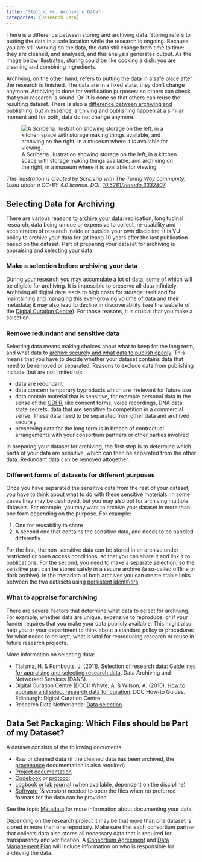 ---
title: "Storing vs. Archiving Data"
categories: [Research Data]
---

There is a difference between storing and archiving data. Storing refers to putting the data in a safe location while the research is ongoing. Because you are still working on the data, the data still change from time to time: they are cleaned, and analysed, and this analysis generates output. As the image below illustrates, storing could be like cooking a dish: you are cleaning and combining ingredients.

Archiving, on the other hand, refers to putting the data in a safe place after the research is finished. The data are in a fixed state, they don't change anymore. Archiving is done for verification purposes: so others can check that your research is sound. Or: it is done so that others can reuse the resulting dataset. There is also a [difference between archiving and publishing](../guides/publish-and-share.qmd#archiving-vs.-publishing-data), but in essence, archiving and publishing happen at a similar moment and for both, data do not change anymore.

![A Scriberia illustration showing storage on the left, in a kitchen space with storage making things available, and archiving on the right, in a museum where it is available for viewing.](../public/storage-archiving.jpg)

_This illustration is created by Scriberia with The Turing Way community. Used under a CC-BY 4.0 licence. DOI: [10.5281/zenodo.3332807](https://doi.org/10.5281/zenodo.3332807)_

## Selecting Data for Archiving

There are various reasons to [archive your data](../guides/publish-and-share.qmd#selecting-an-archive): replication, longitudinal research, data being unique or expensive to collect, re-usability and acceleration of research inside or outside your own discipline. It is VU policy to archive your data for (at least) 10 years after the last publication based on the dataset. Part of preparing your dataset for archiving is appraising and selecting your data.

### Make a selection before archiving your data

During your research you may accumulate a lot of data, some of which will be eligible for archiving. It is impossible to preserve all data infinitely. Archiving all digital data leads to high costs for storage itself and for maintaining and managing this ever-growing volume of data and their metadata; it may also lead to decline in discoverability (see the website of the [Digital Curation Centre](https://www.dcc.ac.uk/resources/how-guides/appraise-select-data)). For those reasons, it is crucial that you make a selection.

### Remove redundant and sensitive data

Selecting data means making choices about what to keep for the long term, and what data to [archive securely and what data to publish openly](../guides/publish-and-share.qmd#selecting-an-archive). This means that you have to decide whether your dataset contains data that need to be removed or separated. Reasons to exclude data from publishing include (but are not limited to):

* data are redundant
* data concern temporary byproducts which are irrelevant for future use
* data contain material that is sensitive, for example personal data in the sense of the [GDPR](../guides/plan-and-design.qmd#gdpr--privacy), like consent forms, voice recordings, DNA data; state secrets; data that are sensitive to competition in a commercial sense. These data need to be separated from other data and archived securely
* preserving data for the long term is in breach of contractual arrangements with your consortium partners or other parties involved

In preparing your dataset for archiving, the first step is to determine which parts of your data are sensitive, which can then be separated from the other data. Redundant data can be removed altogether.

### Different forms of datasets for different purposes

Once you have separated the sensitive data from the rest of your dataset, you have to think about what to do with these sensitive materials. In some cases they may be destroyed, but you may also opt for archiving multiple datasets. For example, you may want to archive your dataset in more than one form depending on the purpose. For example:

1. One for reusability to share
2. A second one that contains the sensitive data, and needs to be handled differently.

For the first, the non-sensitive data can be stored in an archive under restricted or open access conditions, so that you can share it and link it to publications. For the second, you need to make a separate selection, so the sensitive part can be stored safely in a secure archive (a so-called offline or dark archive). In the metadata of both archives you can create stable links between the two datasets using [persistent identifiers](../topics/persistent-identifier.qmd).

### What to appraise for archiving

There are several factors that determine what data to select for archiving. For example, whether data are unique, expensive to reproduce, or if your funder requires that you make your data publicly available. This might also help you or your department to think about a standard policy or procedures for what needs to be kept, what is vital for reproducing research or reuse in future research projects.

More information on selecting data:

* Tjalsma, H. & Rombouts, J. (2011). [Selection of research data: Guidelines for appraising and selecting research data](https://pure.knaw.nl/portal/en/publications/selection-of-research-data-guidelines-for-appraising-and-selectin). Data Archiving and Networked Services (DANS).
* Digital Curation Centre (DCC): Whyte, A. & Wilson, A. (2010). [How to appraise and select research data for curation](https://www.dcc.ac.uk/resources/how-guides/appraise-select-data). DCC How-to Guides. Edinburgh: Digital Curation Centre.
* Research Data Netherlands: [Data selection](https://danstraining.moodlecloud.com/mod/page/view.php?id=280).

## Data Set Packaging: Which Files should be Part of my Dataset?

A dataset consists of the following documents:

* Raw or cleaned data (if the cleaned data has been archived, the [provenance](../guides/process-and-analyse.qmd#data-provenance) documentation is also required)
* [Project documentation](../topics/data-documentation.qmd)
* [Codebook](../topics/data-documentation.qmd#codebooks) or [protocol](../topics/data-collection.qmd#data-collection-protocols)
* [Logbook or lab journal](../guides/process-and-analyse.qmd#data-provenance) (when available, dependent on the discipline)
* [Software](../guides/process-and-analyse.qmd#data-processing) (& version) needed to open the files when no preferred formats for the data can be provided

See the topic [Metadata](../topics/metadata.qmd) for more information about documenting your data.

Depending on the research project it may be that more than one dataset is stored in more than one repository. Make sure that each consortium partner that collects data also stores all necessary data that is required for transparency and verification. A [Consortium Agreement](../guides/plan-and-design.qmd#collaboration) and [Data Management Plan](../guides/plan-and-design.qmd#data-management-plan) will include information on who is responsible for archiving the data.
